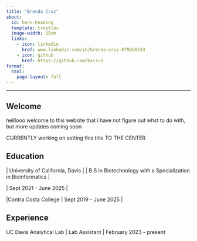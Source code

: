 ```yaml
---
title: "Brenda Cruz"
about:
  id: hero-heading
  template: trestles
  image-width: 15em
  links:
    - icon: linkedin
      href: www.linkedin.com/in/brenda-cruz-0792b0234
    - icon: github
      href: https://github.com/bscruz
format: 
  html: 
    page-layout: full
---
```


------------------------------------------------------------------------

::: {#hero-heading}
## Welcome

helllooo welcome to this website that i have not figure out whst to do with, but more updates coming soon

CURRENTLY working on setting this title TO THE CENTER

## Education

\| University of California, Davis \| \| B.S in Biotechnology with a Specialization in Bioinformatics \|

\| Sept 2021 - June 2025 \|

\|Contra Costa College \| Sept 2019 - June 2025 \|

## Experience

UC Davis Analytical Lab \| Lab Assistant \| February 2023 - present

### 
:::
